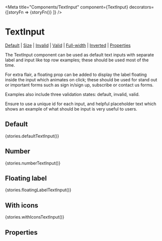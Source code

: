 
<Meta title="Components/TextInput" component={TextInput} decorators={[storyFn => <Box p="r">{storyFn()}</Box> ]} />

# TextInput

[Default](#default) | [Size](#size) | [Invalid](#invalid) | [Valid](#valid) | [Full-width](#full-width) | [Inverted](#inverted) | [Properties](#properties)

The TextInput component can be used as default text inputs with separate label and input like top row examples; these should be used most of the time.

For extra flair, a floating prop can be added to display the label floating inside the input which animates on click; these should be used for stand out or important forms such as sign in/sign up, subscribe or contact us forms.

Examples also include three validation states: default, invalid, valid.

Ensure to use a unique id for each input, and helpful placeholder text which shows an example of what should be input is very useful to users.


## Default

<Preview>
  <Story name="defaultTextInput">{stories.defaultTextInput()}</Story>
</Preview>

## Number

<Preview>
  <Story name="numberTextInput">{stories.numberTextInput()}</Story>
</Preview>

## Floating label

<Preview>
  <Story name="floatingLabelTextInput">{stories.floatingLabelTextInput()}</Story>
</Preview>

## With icons

<Preview>
  <Story name="withIconsTextInput">{stories.withIconsTextInput()}</Story>
</Preview>

## Properties

<Props of={TextInput} />
